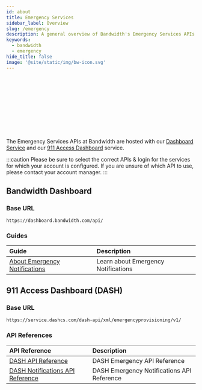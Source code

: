 ```yaml
---
id: about
title: Emergency Services
sidebar_label: Overview
slug: /emergency
description: A general overview of Bandwidth's Emergency Services APIs
keywords:
  - bandwidth
  - emergency
hide_title: false
image: '@site/static/img/bw-icon.svg'
---
```



<Svg className='about-image'/> <br/>

The Emergency Services APIs at Bandwidth are hosted with our [Dashboard Service](/https://dashboard.bandwidth.com//) and our [911 Access Dashboard](https://dashboard.dashcs.com/dash-board/login.jsp) service.

:::caution
Please be sure to select the correct APIs & login for the services for which your account is configured. If you are unsure of which API to use, please contact your account manager.
:::

## Bandwidth Dashboard

### Base URL

`https://dashboard.bandwidth.com/api/`

### Guides

| Guide | Description |
|:------|:------------|
| [About Emergency Notifications](/docs/emergency/dashboard/notifications//) | Learn about Emergency Notifications |

## 911 Access Dashboard (DASH)

### Base URL

`https://service.dashcs.com/dash-api/xml/emergencyprovisioning/v1/`

### API References

| API Reference | Description |
|:------|:------------|
| [DASH API Reference](/apis/dash//) | DASH Emergency API Reference |
| [DASH Notifications API Reference](/apis/dash-notifications//) | DASH Emergency Notifications API Reference |
